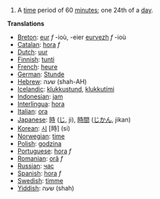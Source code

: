 # A [[time]] period of 60 [[minute]]s; one 24th of a [[day]].

'''Translations'''
*[[Breton]]: [[eur]] ''f'' -ioù, -eier [[eurvezh]] ''f'' -ioù
*[[Catalan]]: [[hora]] ''f''
*[[Dutch]]: [[uur]]
*[[Finnish]]: [[tunti]]
*[[French]]: [[heure]]
*[[German]]: [[Stunde]]
*[[Hebrew]]: שעה (shah-AH)
*[[Icelandic]]: [[klukkustund]], [[klukkutími]]
*[[Indonesian]]: [[jam]]
*[[Interlingua]]: [[hora]]
*[[Italian]]: [[ora]]
*[[Japanese]]: [[時]] ([[じ]], ji), [[時間]] ([[じかん]], jikan)
*[[Korean]]: [[시]] [時] (si)
*[[Norwegian]]: [[time]]
*[[Polish]]: [[godzina]]
*[[Portuguese]]: [[hora]] ''f''
*[[Romanian]]: [[oră]] ''f''
*[[Russian]]: [[час]]
*[[Spanish]]: [[hora]] ''f''
*[[Swedish]]: [[timme]]
*[[Yiddish]]: שעה (shah)